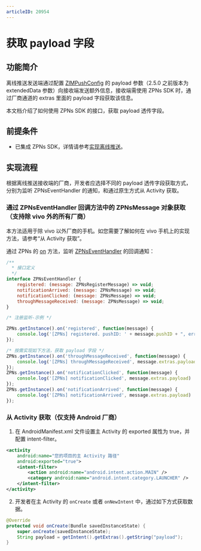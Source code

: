 ```yaml
---
articleID: 20954
---
```

# 获取 payload 字段


<Content1 />

## 功能简介

离线推送发送端通过配置 [ZIMPushConfig](@-ZIMPushConfig) 的 payload 参数（2.5.0 之前版本为 extendedData 参数）向接收端发送额外信息，接收端需使用 ZPNs SDK 时，通过厂商通道的 extras 里面的 payload 字段获取该信息。

本文档介绍了如何使用 ZPNs SDK 的接口，获取 payload 透传字段。


<Content />


## 前提条件

- 已集成 ZPNs SDK，详情请参考[实现离线推送](./Implement%20offline%20push%20notification.mdx)。

## 实现流程

根据离线推送接收端的厂商，开发者应选择不同的 payload 透传字段获取方式，分别为监听 ZPNsEventHandler 的通知，和通过原生方式从 Activity 获取。

###  通过 ZPNsEventHandler 回调方法中的 ZPNsMessage 对象获取（支持除 vivo 外的所有厂商）

<Note title="说明">
本方法适用于除 vivo 以外厂商的手机。如您需要了解如何在 vivo 手机上的实现方法，请参考“从 Activity 获取”。
</Note>

通过 ZPNs 的 [on](@on) 方法，监听 [ZPNsEventHandler](@-ZPNsEventHandler) 的回调通知：

```javascript
/**
  * 接口定义
  */
interface ZPNsEventHandler {
    registered: (message: ZPNsRegisterMessage) => void;
    notificationArrived: (message: ZPNsMessage) => void;
    notificationClicked: (message: ZPNsMessage) => void;
    throughMessageReceived: (message: ZPNsMessage) => void;
}

/* 注册监听-示例 */

ZPNs.getInstance().on('registered', function(message) {
    console.log('[ZPNs] registered. pushID: ' + message.pushID + ", error: " + message.errorCode)
});

/* 按需实现如下方法，获取 payload 字段 */
ZPNs.getInstance().on('throughMessageReceived', function(message) {
    console.log('[ZPNs] throughMessageReceived', message.extras.payload)
});
ZPNs.getInstance().on('notificationClicked', function(message) {
    console.log('[ZPNs] notificationClicked', message.extras.payload)
});
ZPNs.getInstance().on('notificationArrived', function(message) {
    console.log('[ZPNs] notificationArrived', message.extras.payload)
});
```

### 从 Activity 获取（仅支持 Android 厂商）

1. 在 AndroidManifest.xml 文件设置主 Activity 的 exported 属性为 true，并配置 intent-filter。
  
```xml
<activity
    android:name="您的项目的主 Activity 路径"
    android:exported="true">
    <intent-filter>
        <action android:name="android.intent.action.MAIN" />
        <category android:name="android.intent.category.LAUNCHER" />
    </intent-filter>
</activity>
```

2. 开发者在主 Activity 的 `onCreate` 或者 `onNewIntent` 中，通过如下方式获取数据。

```JAVA
@Override
protected void onCreate(Bundle savedInstanceState) {
    super.onCreate(savedInstanceState);
    String payload = getIntent().getExtras().getString("payload");
}
```
